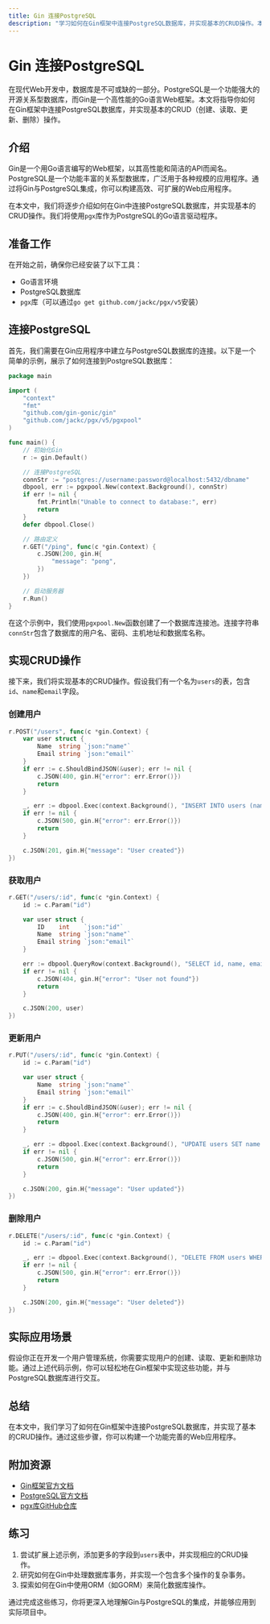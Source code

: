 ```yaml
---
title: Gin 连接PostgreSQL
description: "学习如何在Gin框架中连接PostgreSQL数据库，并实现基本的CRUD操作。本文适合初学者，包含详细的代码示例和实际应用场景。"
---
```


# Gin 连接PostgreSQL

在现代Web开发中，数据库是不可或缺的一部分。PostgreSQL是一个功能强大的开源关系型数据库，而Gin是一个高性能的Go语言Web框架。本文将指导你如何在Gin框架中连接PostgreSQL数据库，并实现基本的CRUD（创建、读取、更新、删除）操作。

## 介绍

Gin是一个用Go语言编写的Web框架，以其高性能和简洁的API而闻名。PostgreSQL是一个功能丰富的关系型数据库，广泛用于各种规模的应用程序。通过将Gin与PostgreSQL集成，你可以构建高效、可扩展的Web应用程序。

在本文中，我们将逐步介绍如何在Gin中连接PostgreSQL数据库，并实现基本的CRUD操作。我们将使用`pgx`库作为PostgreSQL的Go语言驱动程序。

## 准备工作

在开始之前，确保你已经安装了以下工具：

- Go语言环境
- PostgreSQL数据库
- `pgx`库（可以通过`go get github.com/jackc/pgx/v5`安装）

## 连接PostgreSQL

首先，我们需要在Gin应用程序中建立与PostgreSQL数据库的连接。以下是一个简单的示例，展示了如何连接到PostgreSQL数据库：

```go
package main

import (
    "context"
    "fmt"
    "github.com/gin-gonic/gin"
    "github.com/jackc/pgx/v5/pgxpool"
)

func main() {
    // 初始化Gin
    r := gin.Default()

    // 连接PostgreSQL
    connStr := "postgres://username:password@localhost:5432/dbname"
    dbpool, err := pgxpool.New(context.Background(), connStr)
    if err != nil {
        fmt.Println("Unable to connect to database:", err)
        return
    }
    defer dbpool.Close()

    // 路由定义
    r.GET("/ping", func(c *gin.Context) {
        c.JSON(200, gin.H{
            "message": "pong",
        })
    })

    // 启动服务器
    r.Run()
}
```

在这个示例中，我们使用`pgxpool.New`函数创建了一个数据库连接池。连接字符串`connStr`包含了数据库的用户名、密码、主机地址和数据库名称。

## 实现CRUD操作

接下来，我们将实现基本的CRUD操作。假设我们有一个名为`users`的表，包含`id`、`name`和`email`字段。

### 创建用户

```go
r.POST("/users", func(c *gin.Context) {
    var user struct {
        Name  string `json:"name"`
        Email string `json:"email"`
    }
    if err := c.ShouldBindJSON(&user); err != nil {
        c.JSON(400, gin.H{"error": err.Error()})
        return
    }

    _, err := dbpool.Exec(context.Background(), "INSERT INTO users (name, email) VALUES ($1, $2)", user.Name, user.Email)
    if err != nil {
        c.JSON(500, gin.H{"error": err.Error()})
        return
    }

    c.JSON(201, gin.H{"message": "User created"})
})
```

### 获取用户

```go
r.GET("/users/:id", func(c *gin.Context) {
    id := c.Param("id")

    var user struct {
        ID    int    `json:"id"`
        Name  string `json:"name"`
        Email string `json:"email"`
    }

    err := dbpool.QueryRow(context.Background(), "SELECT id, name, email FROM users WHERE id = $1", id).Scan(&user.ID, &user.Name, &user.Email)
    if err != nil {
        c.JSON(404, gin.H{"error": "User not found"})
        return
    }

    c.JSON(200, user)
})
```

### 更新用户

```go
r.PUT("/users/:id", func(c *gin.Context) {
    id := c.Param("id")

    var user struct {
        Name  string `json:"name"`
        Email string `json:"email"`
    }
    if err := c.ShouldBindJSON(&user); err != nil {
        c.JSON(400, gin.H{"error": err.Error()})
        return
    }

    _, err := dbpool.Exec(context.Background(), "UPDATE users SET name = $1, email = $2 WHERE id = $3", user.Name, user.Email, id)
    if err != nil {
        c.JSON(500, gin.H{"error": err.Error()})
        return
    }

    c.JSON(200, gin.H{"message": "User updated"})
})
```

### 删除用户

```go
r.DELETE("/users/:id", func(c *gin.Context) {
    id := c.Param("id")

    _, err := dbpool.Exec(context.Background(), "DELETE FROM users WHERE id = $1", id)
    if err != nil {
        c.JSON(500, gin.H{"error": err.Error()})
        return
    }

    c.JSON(200, gin.H{"message": "User deleted"})
})
```

## 实际应用场景

假设你正在开发一个用户管理系统，你需要实现用户的创建、读取、更新和删除功能。通过上述代码示例，你可以轻松地在Gin框架中实现这些功能，并与PostgreSQL数据库进行交互。

## 总结

在本文中，我们学习了如何在Gin框架中连接PostgreSQL数据库，并实现了基本的CRUD操作。通过这些步骤，你可以构建一个功能完善的Web应用程序。

## 附加资源

- [Gin框架官方文档](https://gin-gonic.com/docs/)
- [PostgreSQL官方文档](https://www.postgresql.org/docs/)
- [pgx库GitHub仓库](https://github.com/jackc/pgx)

## 练习

1. 尝试扩展上述示例，添加更多的字段到`users`表中，并实现相应的CRUD操作。
2. 研究如何在Gin中处理数据库事务，并实现一个包含多个操作的复杂事务。
3. 探索如何在Gin中使用ORM（如GORM）来简化数据库操作。

通过完成这些练习，你将更深入地理解Gin与PostgreSQL的集成，并能够应用到实际项目中。